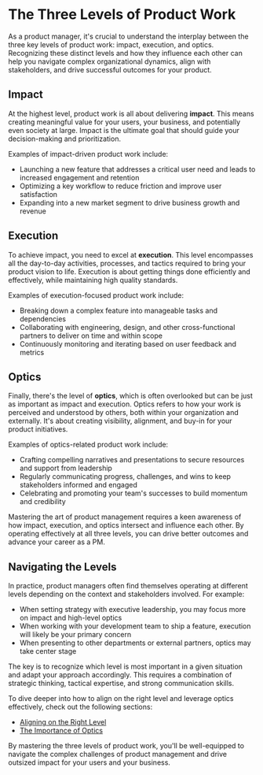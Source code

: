 
# The Three Levels of Product Work

As a product manager, it's crucial to understand the interplay between the three key levels of product work: impact, execution, and optics. Recognizing these distinct levels and how they influence each other can help you navigate complex organizational dynamics, align with stakeholders, and drive successful outcomes for your product.

## Impact

At the highest level, product work is all about delivering **impact**. This means creating meaningful value for your users, your business, and potentially even society at large. Impact is the ultimate goal that should guide your decision-making and prioritization.

Examples of impact-driven product work include:

- Launching a new feature that addresses a critical user need and leads to increased engagement and retention
- Optimizing a key workflow to reduce friction and improve user satisfaction
- Expanding into a new market segment to drive business growth and revenue

## Execution

To achieve impact, you need to excel at **execution**. This level encompasses all the day-to-day activities, processes, and tactics required to bring your product vision to life. Execution is about getting things done efficiently and effectively, while maintaining high quality standards.

Examples of execution-focused product work include:

- Breaking down a complex feature into manageable tasks and dependencies
- Collaborating with engineering, design, and other cross-functional partners to deliver on time and within scope
- Continuously monitoring and iterating based on user feedback and metrics

## Optics

Finally, there's the level of **optics**, which is often overlooked but can be just as important as impact and execution. Optics refers to how your work is perceived and understood by others, both within your organization and externally. It's about creating visibility, alignment, and buy-in for your product initiatives.

Examples of optics-related product work include:

- Crafting compelling narratives and presentations to secure resources and support from leadership
- Regularly communicating progress, challenges, and wins to keep stakeholders informed and engaged
- Celebrating and promoting your team's successes to build momentum and credibility

<Callout>
Mastering the art of product management requires a keen awareness of how impact, execution, and optics intersect and influence each other. By operating effectively at all three levels, you can drive better outcomes and advance your career as a PM.
</Callout>

## Navigating the Levels

In practice, product managers often find themselves operating at different levels depending on the context and stakeholders involved. For example:

- When setting strategy with executive leadership, you may focus more on impact and high-level optics
- When working with your development team to ship a feature, execution will likely be your primary concern
- When presenting to other departments or external partners, optics may take center stage

The key is to recognize which level is most important in a given situation and adapt your approach accordingly. This requires a combination of strategic thinking, tactical expertise, and strong communication skills.

To dive deeper into how to align on the right level and leverage optics effectively, check out the following sections:

- [Aligning on the Right Level](/three-levels/aligning-levels)
- [The Importance of Optics](/three-levels/optics-importance)

By mastering the three levels of product work, you'll be well-equipped to navigate the complex challenges of product management and drive outsized impact for your users and your business.